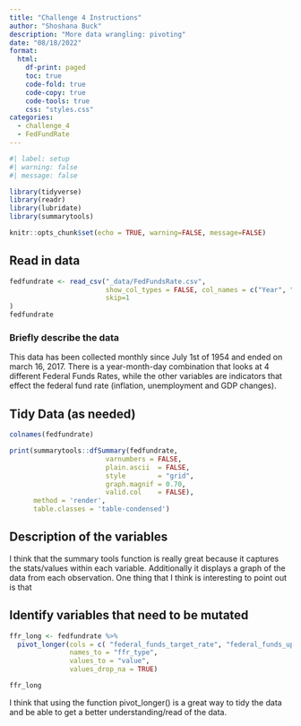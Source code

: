 ```yaml
---
title: "Challenge 4 Instructions"
author: "Shoshana Buck"
description: "More data wrangling: pivoting"
date: "08/18/2022"
format:
  html:
    df-print: paged
    toc: true
    code-fold: true
    code-copy: true
    code-tools: true
    css: "styles.css"
categories:
  - challenge_4
  - FedFundRate
---
```


```r
#| label: setup
#| warning: false
#| message: false

library(tidyverse)
library(readr)
library(lubridate)
library(summarytools)

knitr::opts_chunk$set(echo = TRUE, warning=FALSE, message=FALSE)
```


## Read in data

```r
fedfundrate <- read_csv("_data/FedFundsRate.csv",
                        show_col_types = FALSE, col_names = c("Year", "Month", "Day", "federal_funds_target_rate", "federal_funds_upper_target", "federal_funds_lower_target", "effective_federal_funds_rate", "real_GDP_percent_change", "unemployment_rate", "inflation_rate"),
                        skip=1
)
fedfundrate

```

### Briefly describe the data
This data has been collected monthly since July 1st of 1954 and ended on march 16, 2017. There is a year-month-day combination that looks at 4 different Federal Funds Rates, while the other variables are indicators that effect the federal fund rate (inflation, unemployment and GDP changes).

## Tidy Data (as needed)
```r
colnames(fedfundrate)

print(summarytools::dfSummary(fedfundrate,
                        varnumbers = FALSE,
                        plain.ascii  = FALSE, 
                        style        = "grid", 
                        graph.magnif = 0.70, 
                        valid.col    = FALSE),
      method = 'render',
      table.classes = 'table-condensed')

```

## Description of the variables
I think that the summary tools function is really great because it captures the stats/values within each variable. Additionally it displays a graph of the data from each observation. One thing that I think is interesting to point out is that 

## Identify variables that need to be mutated

```r
ffr_long <- fedfundrate %>% 
  pivot_longer(cols = c( "federal_funds_target_rate", "federal_funds_upper_target", "federal_funds_lower_target", "effective_federal_funds_rate", "real_GDP_percent_change", "unemployment_rate", "inflation_rate"),
               names_to = "ffr_type",
               values_to = "value",
               values_drop_na = TRUE)

ffr_long

```
I think that using the function pivot_longer() is a great way to tidy the data and be able to get a better understanding/read of the data.  
